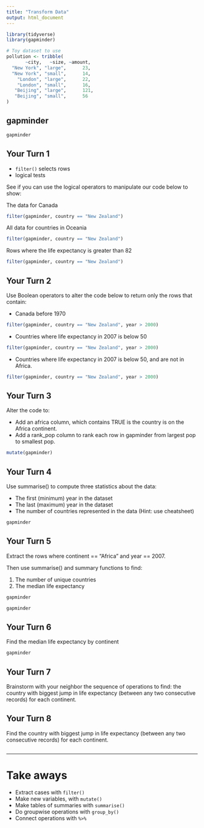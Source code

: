 ```yaml
---
title: "Transform Data"
output: html_document
---
```


<!-- This file by Charlotte Wickham is licensed under a Creative Commons Attribution 4.0 International License, adapted from the orignal work at https://github.com/rstudio/master-the-tidyverse by RStudio. -->

```r
library(tidyverse)
library(gapminder)

# Toy dataset to use
pollution <- tribble(
       ~city,   ~size, ~amount, 
  "New York", "large",      23,
  "New York", "small",      14,
    "London", "large",      22,
    "London", "small",      16,
   "Beijing", "large",      121,
   "Beijing", "small",      56
)
```

## gapminder

```r
gapminder
```

## Your Turn 1

* `filter()` selects rows
* logical tests

See if you can use the logical operators to manipulate our code below to show:

The data for Canada
```r
filter(gapminder, country == "New Zealand")
```

All data for countries in Oceania
```r
filter(gapminder, country == "New Zealand")
```

Rows where the life expectancy is greater than 82
```r
filter(gapminder, country == "New Zealand")
```


## Your Turn 2

Use Boolean operators to alter the code below to return only the rows that contain:

* Canada before 1970
```r
filter(gapminder, country == "New Zealand", year > 2000)
```

*  Countries where life expectancy in 2007 is below 50

```r
filter(gapminder, country == "New Zealand", year > 2000)
```

* Countries where life expectancy in 2007 is below 50, and are not in Africa.

```r
filter(gapminder, country == "New Zealand", year > 2000)
```

## Your Turn 3

Alter the code to:

* Add an africa column, which contains TRUE is the country is on the Africa continent.
* Add a rank_pop column to rank each row in gapminder from largest pop to smallest pop.


```r
mutate(gapminder)
```

## Your Turn 4

Use summarise() to compute three statistics about the data:

* The first (minimum) year in the dataset
* The last (maximum) year in the dataset
* The number of countries represented in the data (Hint: use cheatsheet)

```r
gapminder 
```

## Your Turn 5

Extract the rows where continent == "Africa" and year == 2007. 

Then use summarise() and summary functions to find:

1. The number of unique countries
2. The median life expectancy

```r
gapminder 
```


```r
gapminder
```
## Your Turn 6

Find the median life expectancy by continent

```r
gapminder 
```

## Your Turn 7

Brainstorm with your neighbor the sequence of operations to find:  the country with biggest jump in life expectancy  (between any two consecutive records) for each continent.
  
## Your Turn 8

Find the country with biggest jump in life expectancy (between any two consecutive records) for each continent.

```r


```

***

# Take aways

* Extract cases with `filter()`  
* Make new variables, with `mutate()`  
* Make tables of summaries with `summarise()`  
* Do groupwise operations with `group_by()`
* Connect operations with `%>%`  
